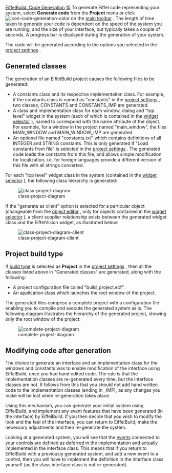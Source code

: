 [[Property:title|EiffelBuild: Code Generation]]
[[Property:weight|15]]
To generate Eiffel code representing your system, select '''Generate code''' from the '''Project''' menu or click  [[Image:icon-code-generation-color]]  on the [[Main toolbar|main toolbar]] . 
The length of time taken to generate your code is dependent on the speed of the system you are running, and the size of your interface, but typically takes a couple of seconds. A progress bar is displayed during the generation of your system.

The code will be generated according to the options you selected in the [[EiffelBuild: Project settings window|project settings]] . 

==Generated classes==

The generation of an EiffelBuild project causes the following files to be generated:
* A constants class and its respective implementation class. For example, if the constants class is named as "constants" in the [[EiffelBuild: Project settings window|project settings]] , two classes, CONSTANTS and CONSTANTS_IMP are generated. 
* A class and implementation class for each window, dialog and "top level" widget in the system (each of which is contained in the [[Widget selector|widget selector]] ), named to correspond with the name attribute of the object. For example, for a window in the project named "main_window", the files MAIN_WINDOW and MAIN_WINDOW_IMP are generated.
* An optional file named "constants.txt" which contains definitions of all INTEGER and STRING constants. This is only generated if "Load constants from file" is selected in the [[EiffelBuild: Project settings window|project settings]] . The generated code loads the constants from this file, and allows simple modification for localization, i.e. for foreign languages provide a different version of this file with all strings converted. 

For each "top level" widget class in the system (contained in the [[Widget selector|widget selector]] ), the following class hierarchy is generated:

[[Image:class-project-diagram]]  

If the "generate as client" option is selected for a particular object (changeable from the [[Object editor|object editor]] , only for objects contained in the [[Widget selector|widget selector]] ), a client supplier relationship exists between the generated widget class and the EiffelVision widget, as illustrated below: 

[[Image:class-project-diagram-client]]  

{{note| '''Note''': All other diagrams on this page show only the non client version of the settings, where the generated widget inherits from the EiffelVision class. }}

==Project build type==

If [[Build Tab|build type]]  is selected as '''Project''' in the [[EiffelBuild: Project settings window|project settings]] , then all the classes listed above in "Generated classes" are generated, along with the following: 
* A project configuration file called "build_project.ecf".
* An application class which launches the root window of the project.

The generated files comprise a complete project with a configuration file enabling you to compile and execute the generated system as is. The following diagram illustrates the hierarchy of the generated project, showing only the root window of the project:

[[Image:complete-project-diagram]]  


==Modifying code after generation==

The choice to generate an interface and an implementation class for the windows and constants was to enable modification of the interface using EiffelBuild, once you had hand edited code. The rule is that the implementation classes are re-generated every time, but the interface classes are not. It follows from this that you should not add hand written code to the implementation classes (ending in _IMP), as any changes you make will be lost when re-generation takes place.

Using this mechanism, you can generate your initial system using EiffelBuild, and implement any event features that have been generated (in the interface) by EiffelBuild. If you then decide that you wish to modify the look and the feel of the interface, you can return to EiffelBuild, make the necessary adjustments and then re-generate the system.

{{note| '''Note''': When returning to EiffelBuild to modify the interface, if you delete or rename controls, then it is quite possible that you will break your existing code. Care should be taken with all changes of this type. }}

Looking at a generated system, you will see that the [[Object editor|events]]  connected to your controls are defined as deferred in the implementation and actually implemented in the interface class. This means that if you return to EiffelBuild with a previously generated system, and add a new event to a control, then you will have to implement the definition in the interface class yourself (as the class interface class is not re-generated). 

{{seealso| '''See also''': <br/>
[[EiffelBuild: Project settings window|Project settings]]  }}




